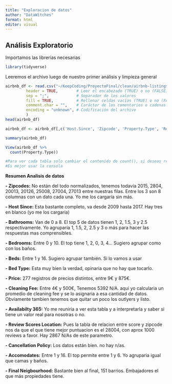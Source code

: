 ```yaml
---
title: "Exploracion de datos"
author: "DataWitches"
format: html
editor: visual
---
```


## Análisis Exploratorio 

Importamos las librerias necesarias

```r
library(tidyverse)
```

Leeremos el archivo luego de nuestro primer análisis y limpieza general

```r
airbnb_df <- read.csv("~/KeepCoding/ProyectoFinal/clean/airbnb-listings_cleaned.csv", # Nombre del archivo o ruta completa del archivo
         header = TRUE,        # Leer el encabezado (TRUE) o no (FALSE)
         sep = ";",            # Separador de los valores
         fill = TRUE,          # Rellenar celdas vacías (TRUE) o no (FALSE)
         comment.char = "",    # Carácter de los comentarios o cadenas vacías
         encoding = "unknown", # Codificación del archivo
         )
head(airbnb_df)
```

```r

airbnb_df <- airbnb_df[,c('Host.Since', 'Zipcode', 'Property.Type', 'Room.Type','Bathrooms', 'Bedrooms', 'Beds', 'Bed.Type', 'Price', 'Cleaning.Fee', 'Availability.365', 'Review.Scores.Location', 'Cancellation.Policy', 'Accommodates', 'Final_Neighbourhood')]

summary(airbnb_df)

View(airbnb_df %>% 
  count(Property.Type))

#Para ver cada tabla solo cambiar el contenido de count(), si deseas relacionar varias columnas puedes poner por ejemplop count(Final_Neigboorhood, Zipcode). 
#Es mejor usar la consola

```

**Resumen Analisis de datos**

**- Zipcodes:** No están del todo normalizados, tenemos todavia 2015, 2804, 20013, 20126, 25008, 27004, 27013 entre nuestras filas. Entre los 3 son 8 columnas con un dato cada una. Yo me los cargaría sin más.

**- Host Since:** Esta bastante completo, va desde 2009 hasta 2017. Hay tres en blanco (yo me los cargaría)

**- Bathrooms:** Van de 0 a 8. El top 5 de datos tienen 1, 2, 1.5, 3 y 2.5 respectivamente. Yo agruparía 1, 1.5, 2, 2.5 y 3 o más para hacer las respuestas mas comprensibles.

**- Bedrooms:** Entre 0 y 10. El top tiene 1, 2, 0, 3, 4... Sugiero agrupar como con los baños.

**- Beds:** Entre 1 y 16. Sugiero agrupar también. Si lo vamos a usar

**- Bed Type:** Esta muy bien la verdad, opinaria que no hay que tocarlo.

**- Price:** 277 registros de precios distintos, entre 9€ y 875€.

**- Cleaning Fee:** Entre 4€ y 500€, Tenemos 5392 N/A. aqui yo calcularia un promedio de cleaning fee y se lo asignaria a esa cantidad de datos. Obviamente tambien tenemos que quitar un poco los outlyers y listo.

**- Availabilty 365:** Yo me reuniria a ver esta tabla y a interpretarla y saber si tiene un valor real para nosotras o no.

**- Review Scores Location:** Pues la tabla de relacion entre score y zipcode nos da que el que tiene mejor puntuacion es el 28004, con aprox 1000 reviews a favor. Hay 2867 N/As de este parametro.

**- Cancellation Policy:** Los datos están bien. no hay n/as.

**- Accomodates:** Entre 1 y 16. El top permite entre 1 y 6. Yo agruparia igual que camas y baños.

**- Final Neigbourhood:** Bastante bien al final, 151 barrios. Embajadores el que más propiedades tiene.
